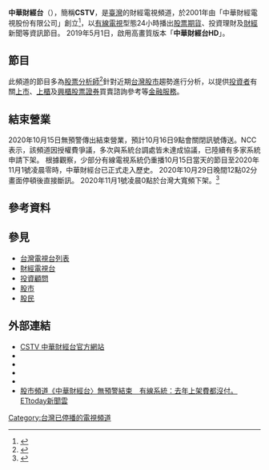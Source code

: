 {{提示|中華電視公司|中华电视网|中華TV|中华卫视 (CHTV)}}
{{主条目消歧义|此条目介绍的'''中華財經台'''，与'''[[中華電視公司|中華電視公司]]'''无关。关于其他带有“中华”两字的电视台，请参见'''[[中华电视_(消歧义)|中华电视 (消歧义)]]'''。}}
{{電視頻道資訊框
| 頻道名稱          =中華財經台<br>CSTV
| 頻道圖片檔案      =CSTV 2019 logo.svg
| 頻道圖片尺寸      =
| 頻道圖片名稱      = 
| 圖片替換文字      = 
| 頻道圖片2         = 
| 所屬國家          = {{ROC-TW}}
| 電視網            = 
| 擁有者           = [[中華財經電視股份有限公司|中華財經電視股份有限公司]]
| 試播日期          = 
| 開播日期          = 2001年6月28日（{{age in years and days|2001|6|28|age=no}}）
| 停播日期          = 2020年10月15日
| 有線電視下架日期  = 2020年11月1日凌晨
| 視頻格式         = [[1080i|1080i]] [[16:9|16:9]]（HD）<br/>[[480i|480i]]/[[NTSC|NTSC]] [[16:9|16:9]]（SD）
| 音頻格式          = 
| 頻道語言          = [[中華民國國語|國語]] 
| 頻道呼號          = 
| 頻道口號          = 掌握財富 盡在中華
| 代表人物          = 
| 頻道類別          = 
| 播放地區          = {{TW}}
| 收視率            = 
| 收視率調查時間    = 
| 收視率資料來源    = 
| 收視份額         = 
| 收視份額調查時間  = 
| 附屬頻道          = 
| 總部所在          = {{TWN}}[[台北市|台北市]][[大安區_(臺北市)|大安區]][[敦化南路|敦化南路]]一段233巷20號3樓（[[光啟文教視聽節目服務社|光啟文教視聽節目服務社]]總社）
| 前頻道名稱        = 
| 被取代名稱        = 
| 集團同類頻道      = 
| 重播服務頻道      = 
| 頻道官方網站     = http://www.cstv.com.tw
| 備註             = 
| 無線電視供應商01  = 
| 無線電視頻道數01  = 
| 數位電視供應商01  = 
| 數位電視頻道數01  = 
| 衛星電視供應商01  = 
| 衛星電視頻道數01  = 
| 有線電視供應商01  = {{TW}}[[台灣電視台列表|全國有線電視]]
| 有線電視頻道數01  = 91頻道
| 衛星廣播供應商01  = 
| 衛星廣播頻道數01  = 
| 寬頻電視供應商01  = 
| 寬頻電視頻道數01  = 
| 線上收看網站01    = [[YouTube|YouTube]]
| 線上收看網址01    = [已停播]
}}

'''中華財經台'''（{{lang-en|'''C'''hunghua financial '''S'''atellite '''T'''ele'''v'''ision}}），簡稱'''CSTV'''，是[[臺灣|臺灣]]的財經電視頻道，於2001年由「中華財經電視股份有限公司」創立<ref>{{cite web|title=經濟部商業司公司基本資料|url=https://www.companys.com.tw/12876060|accessdate=2019-08-06|archive-date=2020-11-06|archive-url=https://web.archive.org/web/20201106014021/https://www.companys.com.tw/12876060|dead-url=no}}</ref>，以[[有線電視|有線電視]]型態24小時播出[[股票|股票]][[期貨|期貨]]、投資理財及[[財經|財經]]新聞等資訊節目。
2019年5月1日，啟用高畫質版本「'''中華財經台HD'''」。

==節目==
此頻道的節目多為[[股票分析師|股票分析師]]<ref>{{cite web|title=中華財經台官方網站 名師影音|url=https://www.cstv.com.tw/teacher.php|accessdate=2019-08-20|archive-date=2020-11-05|archive-url=https://web.archive.org/web/20201105164444/https://www.cstv.com.tw/teacher.php|dead-url=no}}</ref>針對近期[[台灣股市|台灣股市]]趨勢進行分析，以提供[[投資者|投資者]]有關[[臺灣證券交易所|上市]]、[[中華民國證券櫃檯買賣中心|上櫃]]及[[中華民國證券櫃檯買賣中心|興櫃]][[股票|股票]][[證券|證券]]買賣諮詢參考等[[金融服務|金融服務]]。

==結束營業==
2020年10月15日無預警傳出結束營業，預計10月16日9點會關閉訊號傳送。NCC表示，該頻道因授權費爭議，多次與系統台調處皆未達成協議，已陸續有多家系統申請下架。
根據觀察，少部分有線電視系統仍重播10月15日當天的節目至2020年11月1號凌晨零時，中華財經台已正式走入歷史。
2020年10月29日晚間12點02分畫面停頓後直接斷訊。
2020年11月1號凌晨0點於台灣大寬頻下架。<ref>{{cite news |title=股市頻道《中華財經台》無預警結束 有線系統：去年上架費都沒付 |url=https://www.ettoday.net/news/20201015/1832239.htm |accessdate=2020-10-22 |work=ETtoday新聞雲 |language=zh-Hant |archive-date=2020-11-05 |archive-url=https://web.archive.org/web/20201105212207/https://www.ettoday.net/news/20201015/1832239.htm |dead-url=no }}</ref>

==參考資料==
{{Reflist}}

==參見==
*[[台灣電視台列表|台灣電視台列表]]
*[[財經電視台|財經電視台]]
*[[投資顧問|投資顧問]]
*[[股市|股市]]
*[[股民|股民]]

==外部連結==
*[http://www.cstv.com.tw/ CSTV 中華財經台官方網站]{{Wayback|url=http://www.cstv.com.tw/ |date=20110808150304 }}
*{{facebook|cstv888|中華財經台官方}}
*{{instagram|imoneyhealthy|iMoney}}
*{{youtube|channel= |CSTV中華財經台}}
*{{youtube|channel=UCt7IffspEx74r8WcDUhL_CA|iMoney}}
*[https://www.ettoday.net/news/20201015/1832239.htm 股市頻道《中華財經台〉無預警結束　有線系統：去年上架費都沒付。 ETtoday新聞雲] {{Wayback|url=https://www.ettoday.net/news/20201015/1832239.htm |date=20201105212207 }}
{{台灣電視台}}
{{台灣電視頻道}}
[[Category:台灣已停播的電視頻道|Category:台灣已停播的電視頻道]]